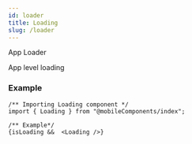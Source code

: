 ```yaml
---
id: loader
title: Loading
slug: /loader
---
```


App Loader



App level loading 

### Example 

```tsx
/** Importing Loading component */
import { Loading } from "@mobileComponents/index";

/** Example*/
{isLoading &&  <Loading />}
```




